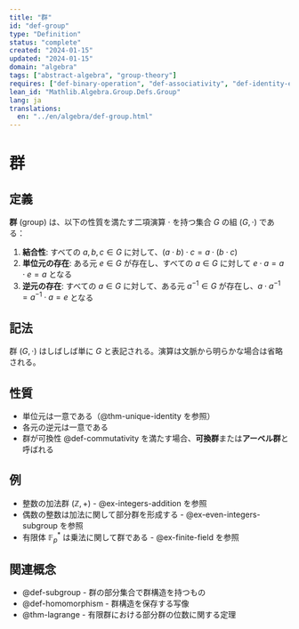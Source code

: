 ```yaml
---
title: "群"
id: "def-group"
type: "Definition"
status: "complete"
created: "2024-01-15"
updated: "2024-01-15"
domain: "algebra"
tags: ["abstract-algebra", "group-theory"]
requires: ["def-binary-operation", "def-associativity", "def-identity-element", "def-inverse-element"]
lean_id: "Mathlib.Algebra.Group.Defs.Group"
lang: ja
translations:
  en: "../en/algebra/def-group.html"
---
```


# 群

## 定義

**群** (group) は、以下の性質を満たす二項演算 $\cdot$ を持つ集合 $G$ の組 $(G, \cdot)$ である：

1. **結合性**: すべての $a, b, c \in G$ に対して、$(a \cdot b) \cdot c = a \cdot (b \cdot c)$
2. **単位元の存在**: ある元 $e \in G$ が存在し、すべての $a \in G$ に対して $e \cdot a = a \cdot e = a$ となる
3. **逆元の存在**: すべての $a \in G$ に対して、ある元 $a^{-1} \in G$ が存在し、$a \cdot a^{-1} = a^{-1} \cdot a = e$ となる

## 記法

群 $(G, \cdot)$ はしばしば単に $G$ と表記される。演算は文脈から明らかな場合は省略される。

## 性質

- 単位元は一意である（@thm-unique-identity を参照）
- 各元の逆元は一意である
- 群が可換性 @def-commutativity を満たす場合、**可換群**または**アーベル群**と呼ばれる

## 例

- 整数の加法群 $(\mathbb{Z}, +)$ - @ex-integers-addition を参照
- 偶数の整数は加法に関して部分群を形成する - @ex-even-integers-subgroup を参照
- 有限体 $\mathbb{F}_p^*$ は乗法に関して群である - @ex-finite-field を参照

## 関連概念

- @def-subgroup - 群の部分集合で群構造を持つもの
- @def-homomorphism - 群構造を保存する写像
- @thm-lagrange - 有限群における部分群の位数に関する定理
